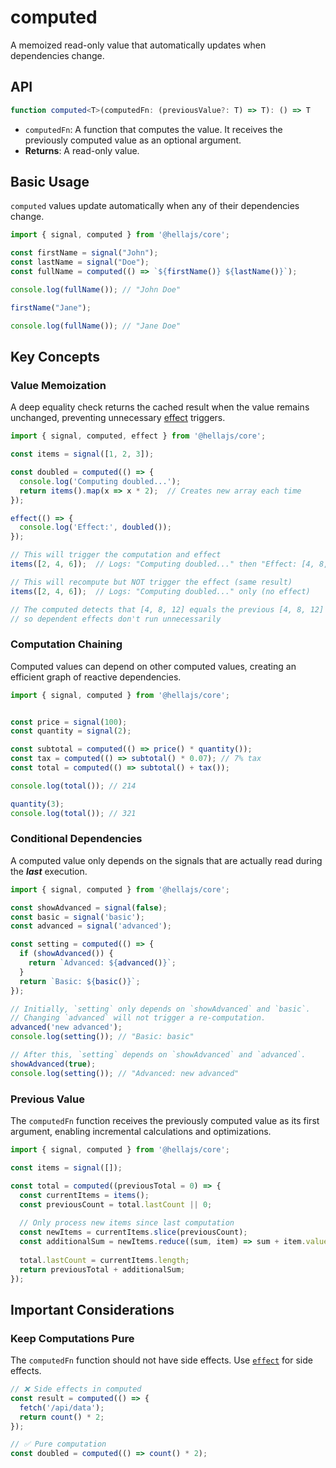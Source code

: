 # computed

A memoized read-only value that automatically updates when dependencies change.

## API

```typescript
function computed<T>(computedFn: (previousValue?: T) => T): () => T
```
- `computedFn`: A function that computes the value. It receives the previously computed value as an optional argument.
- **Returns**: A read-only value.

## Basic Usage

`computed` values update automatically when any of their dependencies change.

```typescript
import { signal, computed } from '@hellajs/core';

const firstName = signal("John");
const lastName = signal("Doe");
const fullName = computed(() => `${firstName()} ${lastName()}`);

console.log(fullName()); // "John Doe"

firstName("Jane");

console.log(fullName()); // "Jane Doe"
```

## Key Concepts

### Value Memoization

A deep equality check returns the cached result when the value remains unchanged, preventing unnecessary [effect](/reference/core/effect) triggers.

```typescript
import { signal, computed, effect } from '@hellajs/core';

const items = signal([1, 2, 3]);

const doubled = computed(() => {
  console.log('Computing doubled...');
  return items().map(x => x * 2);  // Creates new array each time
});

effect(() => {
  console.log('Effect:', doubled());
});

// This will trigger the computation and effect
items([2, 4, 6]);  // Logs: "Computing doubled..." then "Effect: [4, 8, 12]"

// This will recompute but NOT trigger the effect (same result)
items([2, 4, 6]);  // Logs: "Computing doubled..." only (no effect)

// The computed detects that [4, 8, 12] equals the previous [4, 8, 12]
// so dependent effects don't run unnecessarily
```

### Computation Chaining
Computed values can depend on other computed values, creating an efficient graph of reactive dependencies.

```typescript
import { signal, computed } from '@hellajs/core';


const price = signal(100);
const quantity = signal(2);

const subtotal = computed(() => price() * quantity());
const tax = computed(() => subtotal() * 0.07); // 7% tax
const total = computed(() => subtotal() + tax());

console.log(total()); // 214

quantity(3);
console.log(total()); // 321
```

### Conditional Dependencies
A computed value only depends on the signals that are actually read during the ***last*** execution.

```typescript
import { signal, computed } from '@hellajs/core';

const showAdvanced = signal(false);
const basic = signal('basic');
const advanced = signal('advanced');

const setting = computed(() => {
  if (showAdvanced()) {
    return `Advanced: ${advanced()}`;
  }
  return `Basic: ${basic()}`;
});

// Initially, `setting` only depends on `showAdvanced` and `basic`.
// Changing `advanced` will not trigger a re-computation.
advanced('new advanced'); 
console.log(setting()); // "Basic: basic"

// After this, `setting` depends on `showAdvanced` and `advanced`.
showAdvanced(true);
console.log(setting()); // "Advanced: new advanced"
```

### Previous Value
The `computedFn` function receives the previously computed value as its first argument, enabling incremental calculations and optimizations.

```typescript
import { signal, computed } from '@hellajs/core';

const items = signal([]);

const total = computed((previousTotal = 0) => {
  const currentItems = items();
  const previousCount = total.lastCount || 0;
  
  // Only process new items since last computation
  const newItems = currentItems.slice(previousCount);
  const additionalSum = newItems.reduce((sum, item) => sum + item.value, 0);
  
  total.lastCount = currentItems.length;
  return previousTotal + additionalSum;
});
```

## Important Considerations

### Keep Computations Pure

The `computedFn` function should not have side effects. Use [`effect`](/reference/core/effect) for side effects.

```typescript
// ❌ Side effects in computed
const result = computed(() => {
  fetch('/api/data');
  return count() * 2;
});

// ✅ Pure computation
const doubled = computed(() => count() * 2);
```